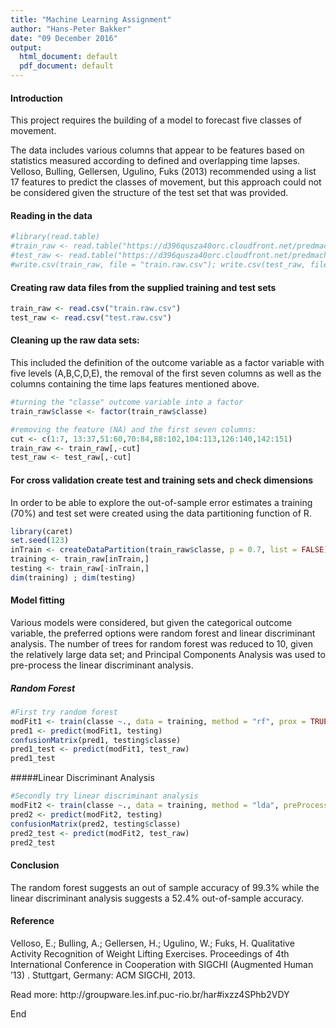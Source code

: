```yaml
---
title: "Machine Learning Assignment"
author: "Hans-Peter Bakker"
date: "09 December 2016"
output:
  html_document: default
  pdf_document: default
---
```


#### Introduction
This project requires the building of a model to forecast five classes of movement.

The data includes various columns that appear to be features based on statistics measured according to defined and overlapping time lapses.  Velloso, Bulling, Gellersen, Ugulino, Fuks (2013) recommended using a list 17 features to predict the classes of movement, but this approach could not be considered given the structure of the test set that was provided.

#### Reading in the data
```r
#library(read.table)
#train_raw <- read.table("https://d396qusza40orc.cloudfront.net/predmachlearn/pml-training.csv", na.strings = c("", "NA", "#DIV/0!"), check.names = TRUE, fill = TRUE, blank.lines.skip = TRUE, as.is = TRUE, header = TRUE, sep = ",")
#test_raw <- read.table("https://d396qusza40orc.cloudfront.net/predmachlearn/pml-testing.csv", na.strings = c("", "NA", "#DIV/0!"), check.names = TRUE, fill = TRUE, blank.lines.skip = TRUE, as.is = TRUE, header = TRUE, sep = ",")
#write.csv(train_raw, file = "train.raw.csv"); write.csv(test_raw, file = "test.raw.csv")
````

#### Creating raw data files from the supplied training and test sets
```r
train_raw <- read.csv("train.raw.csv")
test_raw <- read.csv("test.raw.csv")
```

#### Cleaning up the raw data sets:
This included the definition of the outcome variable as a factor variable with five levels (A,B,C,D,E), the removal of the first seven columns as well as the columns containing the time laps features mentioned above.

```r
#turning the "classe" outcome variable into a factor
train_raw$classe <- factor(train_raw$classe)

#removing the feature (NA) and the first seven columns:
cut <- c(1:7, 13:37,51:60,70:84,88:102,104:113,126:140,142:151)
train_raw <- train_raw[,-cut]
test_raw <- test_raw[,-cut]
```

#### For cross validation create test and training sets and check dimensions
In order to be able to explore the out-of-sample error estimates a training (70%) and test set were created using the data partitioning function of R.

```r
library(caret)
set.seed(123)
inTrain <- createDataPartition(train_raw$classe, p = 0.7, list = FALSE)
training <- train_raw[inTrain,]
testing <- train_raw[-inTrain,]
dim(training) ; dim(testing)
```

#### Model fitting
Various models were considered, but given the categorical outcome variable, the preferred options were random forest and linear discriminant analysis. The number of trees for random forest was reduced to 10, given the relatively large data set; and Principal Components Analysis was used to pre-process the linear discriminant analysis.

##### Random Forest

```r
#First try random forest
modFit1 <- train(classe ~., data = training, method = "rf", prox = TRUE, ntree = 10)
pred1 <- predict(modFit1, testing)
confusionMatrix(pred1, testing$classe)
pred1_test <- predict(modFit1, test_raw)
pred1_test
```

#####Linear Discriminant Analysis

```r
#Secondly try linear discriminant analysis
modFit2 <- train(classe ~., data = training, method = "lda", preProcess = "pca")
pred2 <- predict(modFit2, testing)
confusionMatrix(pred2, testing$classe)
pred2_test <- predict(modFit2, test_raw)
pred2_test
```

#### Conclusion
The random forest suggests an out of sample accuracy of 99.3% while the linear discriminant analysis suggests a 52.4% out-of-sample accuracy.

#### Reference
Velloso, E.; Bulling, A.; Gellersen, H.; Ugulino, W.; Fuks, H. Qualitative Activity Recognition of Weight Lifting Exercises. Proceedings of 4th International Conference in Cooperation with SIGCHI (Augmented Human '13) . Stuttgart, Germany: ACM SIGCHI, 2013.

Read more: http://groupware.les.inf.puc-rio.br/har#ixzz4SPhb2VDY

End
